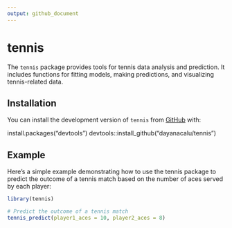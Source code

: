 ```yaml
---
output: github_document
---
```


<!-- README.md is generated from README.Rmd. Please edit that file -->

# tennis

The `tennis` package provides tools for tennis data analysis and prediction. It includes functions for fitting models, making predictions, and visualizing tennis-related data.

## Installation

You can install the development version of `tennis` from [GitHub](https://github.com/) with:

install.packages("devtools")
devtools::install_github("dayanacalu/tennis")

## Example

Here's a simple example demonstrating how to use the tennis package to predict the outcome of a tennis match based on the number of aces served by each player:

```r
library(tennis)

# Predict the outcome of a tennis match
tennis_predict(player1_aces = 10, player2_aces = 8)
```
